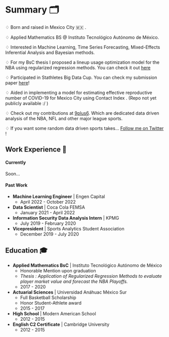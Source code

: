 # Summary 🗂️


♢ Born and raised in Mexico City 🇲🇽 .


♢ Applied Mathematics BS @ Instituto Tecnológico Autónomo de México.


♢ Interested in Machine Learning, Time Series Forecasting, Mixed-Effects Inferential Analysis and Bayesian methods.


♢ For my BsC thesis I proposed a lineup usage optimization model for the NBA using regularized regression methods. You can check it out [here](https://github.com/pablolopez2733/NBA-Forecast/blob/main/reports/Tesis_PabloLopezLanderos.pdf)

♢ Participated in Stathletes Big Data Cup. You can check my submission paper [here](https://github.com/Echeney17/BigDataCup2021/blob/main/bdc_WP.pdf)!


♢ Aided in implementing a model for estimating effective reproductive number of COVID-19 for Mexico City using Contact Index . (Repo not yet publicly available :/ )


♢ Check out my contributions at [9plus6](https://9plus6.com/). Which are dedicated data driven analysis  of the NBA, NFL and other major league sports.

♢ If you want some random data driven sports takes... [Follow me on Twitter](https://twitter.com/Landeros_p33) !



## Work Experience 💼

#### Currently

Soon...

#### Past Work ️
* **Machine Learning Engineer** | Engen Capital
  * April 2022 - October 2022

* **Data Scientist** | Coca Cola FEMSA
  * January 2021 - April 2022
  
* **Information Security Data Analysis Intern** | KPMG
  * July 2019 - February 2020

* **Vicepresident** | Sports Analytics Student Association
  * December 2019 - July 2020



## Education 🎓
* **Applied Mathematics BsC** | Instituto Tecnológico Autónomo de México
  * Honorable Mention upon graduation
  * *Thesis : Application of Regularized Regression Methods to evaluate player market value and forecast the NBA Playoffs.*
  * 2017 - 2020
* **Actuarial Sciences** | Universidad Anáhuac México Sur
  * Full Basketball Scholarship
  * Honor Student-Athlete award
  * 2015 - 2017
* **High School** | Modern American School
  * 2012 - 2015
* **English C2 Certificate** | Cambridge University
  * 2012 - 2015



